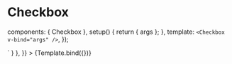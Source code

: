 
<Meta id="vue-checkbox" title="Vue.js Component/Checkbox" component={Checkbox} argTypes={argTypes} />

# Checkbox

  components: { Checkbox },
  setup() {
    return { args };
  },
  template: `<Checkbox v-bind="args" />`,
});

<Canvas>
  <Story
    name="Checkbox default"
    args={{ ...componentArgs }}
    parameters={{
      docs: { source: { code: `<Checkbox />` } },
    }}
  >
    {Template.bind({})}
  </Story>
</Canvas>

<ArgsTable story="Checkbox default" />
